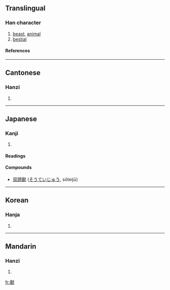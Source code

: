 {{see|獣|兽}}

==Translingual==
===Han character===
{{Han char|rn=94|rad=犬|as=15|sn=19|four=6363<sub>4</sub>|canj=口口戈大 (RRIK), X口口戈大 (XRRIK)}}
# [[beast]], [[animal]]
# [[bestial]]
====References====
{{Han ref|kx=0721.030|dkj=20775|dj=1132.190|hdz=21375.050|uh=7378|ud=29560|bh=C37E|bd=50046}}

----
==Cantonese==
===Hanzi===
{{yue-hanzi|jyut=|y=sau3}}
# {{defn|Cantonese}}

----
==Japanese==
===Kanji===
{{ja-kanji|grade=|rs=犬15}}
# {{defn|Japanese}} 
====Readings====
{{ja-readings|on=[[じゅう]] (jū)|kun=[[けもの]] (kemono)}}
====Compounds====
*[[双蹄獸]] ([[そうていじゅう]], sōteijū)
----
==Korean==
===Hanja===
{{ko-hanja|hangeul=수|eumhun=|rv=su|mr=su|y=swu}}
# {{defn|Korean}}

----
==Mandarin==
===Hanzi===
{{cmn-hanzi|sim=兽|pin=[[shòu]] ([[shou4]]), [[tǎ]] ([[ta3]])|wg=shou<sup>4</sup>, t'a<sup>3</sup>}}
# {{defn|Mandarin}}

[[fr:獸]]